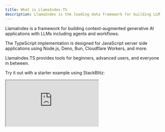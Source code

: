 ```yaml
---
title: What is LlamaIndex.TS
description: LlamaIndex is the leading data framework for building LLM applications
---
```


LlamaIndex is a framework for building context-augmented generative AI applications with LLMs including agents and workflows.

The TypeScript implementation is designed for JavaScript server side applications using <SiNodedotjs className="inline" color="#5FA04E" /> Node.js, <SiDeno className="inline" color="#70FFAF" /> Deno, <SiBun className="inline" /> Bun, <SiCloudflareworkers className="inline" color="#F38020" /> Cloudflare Workers, and more.

LlamaIndex.TS provides tools for beginners, advanced users, and everyone in between.

Try it out with a starter example using StackBlitz:

<iframe
  style={{ width: '100%', height: '440px' }}
  aria-label="LlamaIndex.TS Starter"
  aria-description="This is a starter example for LlamaIndex.TS, it shows the basic usage of the library."
  src="https://stackblitz.com/github/run-llama/LlamaIndexTS/tree/main/examples?embed=1&file=starter.ts"
/>

You'll need an OpenAI API key to run this example. You can retrieve it from [OpenAI](https://platform.openai.com/api-keys).
